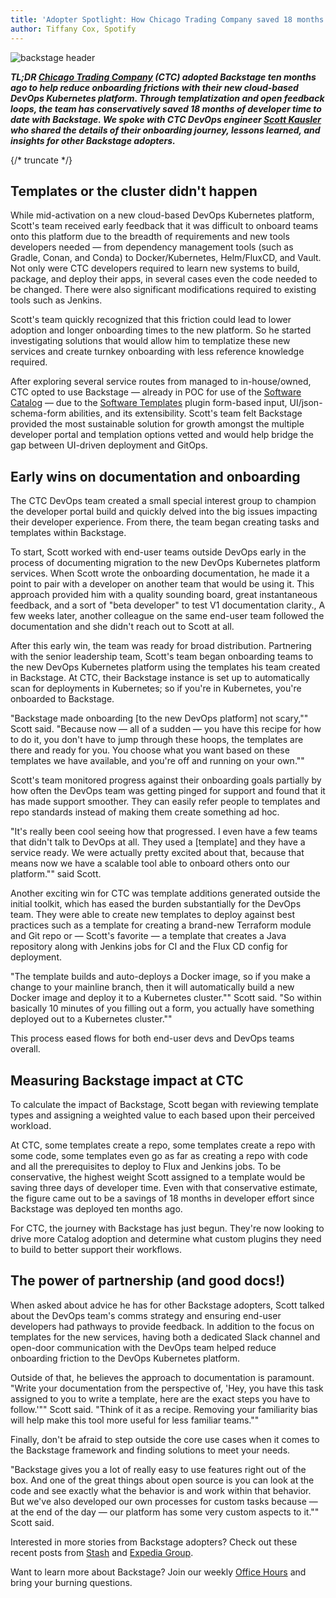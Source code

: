 ```yaml
---
title: 'Adopter Spotlight: How Chicago Trading Company saved 18 months of developer effort with Backstage'
author: Tiffany Cox, Spotify
---
```


![backstage header](assets/2023-09-29/header.png)

**_TL;DR [Chicago Trading Company](https://www.chicagotrading.com/) (CTC) adopted Backstage ten months ago to help reduce onboarding frictions with their new cloud-based DevOps Kubernetes platform. Through templatization and open feedback loops, the team has conservatively saved 18 months of developer time to date with Backstage. We spoke with CTC DevOps engineer [Scott Kausler](https://github.com/scott-kausler) who shared the details of their onboarding journey, lessons learned, and insights for other Backstage adopters._**

{/* truncate */}

## Templates or the cluster didn't happen

While mid-activation on a new cloud-based DevOps Kubernetes platform, Scott's team received early feedback that it was difficult to onboard teams onto this platform due to the breadth of requirements and new tools developers needed — from dependency management tools (such as Gradle, Conan, and Conda) to Docker/Kubernetes, Helm/FluxCD, and Vault. Not only were CTC developers required to learn new systems to build, package, and deploy their apps, in several cases even the code needed to be changed. There were also significant modifications required to existing tools such as Jenkins.

Scott's team quickly recognized that this friction could lead to lower adoption and longer onboarding times to the new platform. So he started investigating solutions that would allow him to templatize these new services and create turnkey onboarding with less reference knowledge required.

After exploring several service routes from managed to in-house/owned, CTC opted to use Backstage — already in POC for use of the [Software Catalog](https://backstage.io/docs/features/software-catalog/) — due to the [Software Templates](https://backstage.io/docs/features/software-templates/) plugin form-based input, UI/json-schema-form abilities, and its extensibility. Scott's team felt Backstage provided the most sustainable solution for growth amongst the multiple developer portal and templation options vetted and would help bridge the gap between UI-driven deployment and GitOps.

## Early wins on documentation and onboarding

The CTC DevOps team created a small special interest group to champion the developer portal build and quickly delved into the big issues impacting their developer experience. From there, the team began creating tasks and templates within Backstage.

To start, Scott worked with end-user teams outside DevOps early in the process of documenting migration to the new DevOps Kubernetes platform services. When Scott wrote the onboarding documentation, he made it a point to pair with a developer on another team that would be using it. This approach provided him with a quality sounding board, great instantaneous feedback, and a sort of "beta developer" to test V1 documentation clarity., A few weeks later, another colleague on the same end-user team followed the documentation and she didn't reach out to Scott at all.

After this early win, the team was ready for broad distribution. Partnering with the senior leadership team, Scott's team began onboarding teams to the new DevOps Kubernetes platform using the templates his team created in Backstage. At CTC, their Backstage instance is set up to automatically scan for deployments in Kubernetes; so if you're in Kubernetes, you're onboarded to Backstage.

"Backstage made onboarding [to the new DevOps platform] not scary,"" Scott said. "Because now — all of a sudden — you have this recipe for how to do it, you don't have to jump through these hoops, the templates are there and ready for you. You choose what you want based on these templates we have available, and you're off and running on your own.""

Scott's team monitored progress against their onboarding goals partially by how often the DevOps team was getting pinged for support and found that it has made support smoother. They can easily refer people to templates and repo standards instead of making them create something ad hoc.

"It's really been cool seeing how that progressed. I even have a few teams that didn't talk to DevOps at all. They used a [template] and they have a service ready. We were actually pretty excited about that, because that means now we have a scalable tool able to onboard others onto our platform."" said Scott.

Another exciting win for CTC was template additions generated outside the initial toolkit, which has eased the burden substantially for the DevOps team. They were able to create new templates to deploy against best practices such as a template for creating a brand-new Terraform module and Git repo or — Scott's favorite — ​​a template that creates a Java repository along with Jenkins jobs for CI and the Flux CD config for deployment.

"The template builds and auto-deploys a Docker image, so if you make a change to your mainline branch, then it will automatically build a new Docker image and deploy it to a Kubernetes cluster."" Scott said. "So within basically 10 minutes of you filling out a form, you actually have something deployed out to a Kubernetes cluster.""

This process eased flows for both end-user devs and DevOps teams overall.

## Measuring Backstage impact at CTC

To calculate the impact of Backstage, Scott began with reviewing template types and assigning a weighted value to each based upon their perceived workload.

At CTC, some templates create a repo, some templates create a repo with some code, some templates even go as far as creating a repo with code and all the prerequisites to deploy to Flux and Jenkins jobs. To be conservative, the highest weight Scott assigned to a template would be saving three days of developer time. Even with that conservative estimate, the figure came out to be a savings of 18 months in developer effort since Backstage was deployed ten months ago.

For CTC, the journey with Backstage has just begun. They're now looking to drive more Catalog adoption and determine what custom plugins they need to build to better support their workflows.

## The power of partnership (and good docs!)

When asked about advice he has for other Backstage adopters, Scott talked about the DevOps team's comms strategy and ensuring end-user developers had pathways to provide feedback. In addition to the focus on templates for the new services, having both a dedicated Slack channel and open-door communication with the DevOps team helped reduce onboarding friction to the DevOps Kubernetes platform.

Outside of that, he believes the approach to documentation is paramount. "Write your documentation from the perspective of, 'Hey, you have this task assigned to you to write a template, here are the exact steps you have to follow.'"" Scott said. "Think of it as a recipe. Removing your familiarity bias will help make this tool more useful for less familiar teams.""

Finally, don't be afraid to step outside the core use cases when it comes to the Backstage framework and finding solutions to meet your needs.

"Backstage gives you a lot of really easy to use features right out of the box. And one of the great things about open source is you can look at the code and see exactly what the behavior is and work within that behavior. But we've also developed our own processes for custom tasks because — at the end of the day — our platform has some very custom aspects to it."" Scott said.

Interested in more stories from Backstage adopters? Check out these recent posts from [Stash](https://backstage.io/blog/2023/07/08/stash-adopter-post) and [Expedia Group](https://backstage.io/blog/2023/08/17/expedia-proof-of-value-metrics-2).

Want to learn more about Backstage? Join our weekly [Office Hours](https://info.backstage.spotify.com/office-hours) and bring your burning questions.
